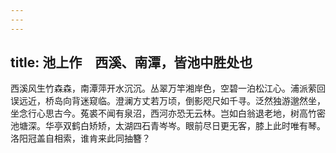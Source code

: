```yaml
---
---
---
```

title: 池上作　西溪、南潭，皆池中胜处也
---



西溪风生竹森森，南潭萍开水沉沉。丛翠万竿湘岸色，空碧一泊松江心。浦派萦回误远近，桥岛向背迷窥临。澄澜方丈若万顷，倒影咫尺如千寻。泛然独游邈然坐，坐念行心思古今。菟裘不闻有泉沼，西河亦恐无云林。岂如白翁退老地，树高竹密池塘深。华亭双鹤白矫矫，太湖四石青岑岑。眼前尽日更无客，膝上此时唯有琴。洛阳冠盖自相索，谁肯来此同抽簪？